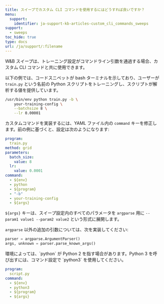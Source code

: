 ```yaml
---
title: スイープでカスタム CLI コマンドを使用するにはどうすれば良いですか？
menu:
  support:
    identifier: ja-support-kb-articles-custom_cli_commands_sweeps
support:
  - sweeps
toc_hide: true
type: docs
url: /ja/support/:filename
---
```

W&B スイープは、トレーニング設定がコマンドライン引数を通過する場合、カスタム CLI コマンドと共に使用できます。

以下の例では、コードスニペットが bash ターミナルを示しており、ユーザーが `train.py` という名前の Python スクリプトをトレーニングし、スクリプトが解析する値を提供しています。

```bash
/usr/bin/env python train.py -b \
    your-training-config \
    --batchsize 8 \
    --lr 0.00001
```

カスタムコマンドを実装するには、YAML ファイル内の `command` キーを修正します。前の例に基づくと、設定は次のようになります:

```yaml
program:
  train.py
method: grid
parameters:
  batch_size:
    value: 8
  lr:
    value: 0.0001
command:
  - ${env}
  - python
  - ${program}
  - "-b"
  - your-training-config
  - ${args}
```

`${args}` キーは、スイープ設定内のすべてのパラメータを `argparse` 用に `--param1 value1 --param2 value2` という形式に展開します。

`argparse` 以外の追加の引数については、次を実装してください:

```python
parser = argparse.ArgumentParser()
args, unknown = parser.parse_known_args()
```

<Note>
環境によっては、`python` が Python 2 を指す場合があります。Python 3 を呼び出すには、コマンド設定で `python3` を使用してください。

```yaml
program:
  script.py
command:
  - ${env}
  - python3
  - ${program}
  - ${args}
```
</Note>